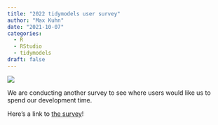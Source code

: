 ```yaml
---
title: "2022 tidymodels user survey"
author: "Max Kuhn"
date: "2021-10-07"
categories:
  - R
  - RStudio
  - tidymodels
draft: false
---
```


![](Screen+Shot+2021-10-07+at+1.25.38+PM.png){fig-align="center"}

We are conducting another survey to see where users would like us to spend our development time. 

Here's a link to [the survey](https://conjoint.qualtrics.com/jfe/form/SV_3gtKaK8G1Z1JC50?Q_CHL=social&Q_SocialSource=tidyverseblog)! 
